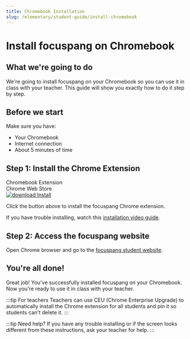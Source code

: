 ```yaml
---
title: Chromebook Installation
slug: /elementary/student-guide/install-chromebook
---
```


# Install focuspang on Chromebook

## What we're going to do

We're going to install focuspang on your Chromebook so you can use it in class with your teacher.
This guide will show you exactly how to do it step by step.

## Before we start

Make sure you have:

- Your Chromebook
- Internet connection
- About 5 minutes of time

## Step 1: Install the Chrome Extension

<div class="fp-download-container fp-download-green">
  <div>
    <div class="fp-download-title">Chromebook Extension</div>
    <div class="fp-download-desc">Chrome Web Store</div>
  </div>
  <a
    class="fp-download-button"
    href="https://chromewebstore.google.com/detail/%ED%8F%AC%EC%BB%A4%EC%8A%A4%ED%8C%A1-ai-%ED%81%AC%EB%A1%AC%EC%97%A3%EC%A7%80%EC%9A%A9/egokmjmmjaeeipngkeljjaoibjafeacp"
  >
    <img
      class="fp-download-icon"
      src="/img/download-white-icon.svg"
      alt="download"
    />
    Install
  </a>
</div>

Click the button above to install the focuspang Chrome extension.

If you have trouble installing, watch this [installation video guide](https://focuspang.com/_dn_.html#Google).

## Step 2: Access the focuspang website

Open Chrome browser and go to the [focuspang student website](https://student.focuspang.com).

## You're all done!

Great job! You've successfully installed focuspang on your Chromebook.
Now you're ready to use it in class with your teacher.

:::tip For teachers
Teachers can use CEU (Chrome Enterprise Upgrade) to automatically install the Chrome extension for all students and pin it so students can't delete it.
:::

:::tip Need help?
If you have any trouble installing or if the screen looks different from these instructions, ask your teacher for help.
:::
